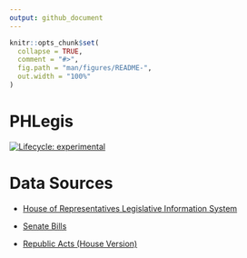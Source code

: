 ```yaml
---
output: github_document
---
```


<!-- README.md is generated from README.Rmd. Please edit that file -->

```r
knitr::opts_chunk$set(
  collapse = TRUE,
  comment = "#>",
  fig.path = "man/figures/README-",
  out.width = "100%"
)
```

# PHLegis

<!-- badges: start -->

[![Lifecycle:
experimental](https://img.shields.io/badge/lifecycle-experimental-orange.svg)](https://lifecycle.r-lib.org/articles/stages.html#experimental)

<!-- badges: end -->

# Data Sources

-   [House of Representatives Legislative Information
    System](https://congress.gov.ph/legis/)

-   [Senate
    Bills](http://legacy.senate.gov.ph/lis/leg_sys.aspx?congress=18&type=bill)

-   [Republic Acts (House Version)](https://congress.gov.ph/legisdocs/?v=ra)

